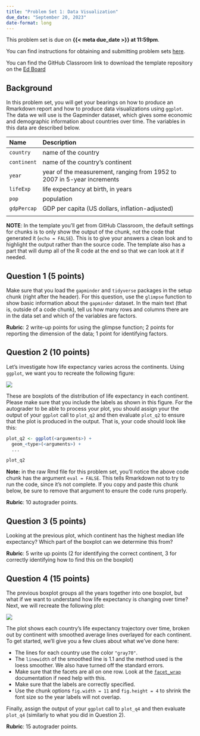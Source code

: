 ```yaml
---
title: "Problem Set 1: Data Visualization"
due_date: "September 20, 2023"
date-format: long
---
```


This problem set is due on **{{< meta due_date >}} at 11:59pm**. 

You can find instructions for obtaining and submitting problem sets [here](/assignments/problem-sets.qmd).

You can find the GitHub Classroom link to download the template repository on the [Ed Board](https://edstem.org/us/courses/43339/resources)



## Background

In this problem set, you will get your bearings on how to produce an Rmarkdown report and how to produce data visualizations using `ggplot`. The data we will use is the Gapminder dataset, which gives some economic and demographic information about countries over time. The variables in this data are described below. 



| Name        | Description                                                             |
|:------------|:------------------------------------------------------------------------|
| `country`   | name of the country                                                     |
| `continent` | name of the country's continent                                         |
| `year`      | year of the measurement, ranging from 1952 to 2007 in 5-year increments |
| `lifeExp`   | life expectancy at birth, in years                                      |
| `pop`       | population                                                              |
| `gdpPercap` | GDP per capita (US dollars, inflation-adjusted)                         |
|             |                                                                         |

 **NOTE**: In the template you'll get from GitHub Classroom, the default settings for chunks is to only show the output of the chunk, not the code that generated it (`echo = FALSE`). This is to give your answers a clean look and to highlight the output rather than the source code. The template also has a part that will dump all of the R code at the end so that we can look at it if needed. 


## Question 1 (5 points)

Make sure that you load the `gapminder` and `tidyverse` packages in the setup chunk (right after the header). For this question,  use the `glimpse` function to show basic information about the `gapminder` dataset. In the main text (that is, outside of a code chunk), tell us how many rows and columns there are in the data set and which of the variables are factors. 

 **Rubric**: 2 write-up points for using the glimpse function; 2 points for reporting the dimension of the data; 1 point for identifying factors. 

## Question 2 (10 points)

Let's investigate how life expectancy varies across the continents. Using `ggplot`, we want you to recreate the following figure:

![](figures/life_exp_boxplot.png)

These are boxplots of the distribution of life expectancy in each continent. Please make sure that you include the labels as shown in this figure. For the autograder to be able to process your plot, you should assign your the output of your `ggplot` call to `plot_q2` and then evaluate `plot_q2` to ensure that the plot is produced in the output. That is, your code should look like this:

```r
plot_q2 <- ggplot(<arguments>) +
  geom_<type>(<arguments>) +
  ...

plot_q2
```


  **Note:** in the raw Rmd file for this problem set, you'll notice the above code chunk has the argument `eval = FALSE`. This tells Rmarkdown not to try to run the code, since it's not complete. If you copy and paste this chunk below, be sure to remove that argument to ensure the code runs properly. 

  **Rubric**: 10 autograder points. 

## Question 3 (5 points)

Looking at the previous plot, which continent has the highest median life expectancy? Which part of the boxplot can we determine this from?

 **Rubric**: 5 write up points (2 for identifying the correct continent, 3 for correctly identifying how to find this on the boxplot)

## Question 4 (15 points)

The previous boxplot groups all the years together into one boxplot, but what if we want to understand how life expectancy is changing over time? Next, we will recreate the following plot: 

![](figures/life_exp_facet.png)

The plot shows each country's life expectancy trajectory over time, broken out by continent with smoothed average lines overlayed for each continent. To get started, we'll give you a few clues about what we've done here:

- The lines for each country use the color `"gray70"`. 
- The `linewidth` of the smoothed line is 1.1 and the method used is the loess smoother. We also have turned off the standard errors. 
- Make sure that the facets are all on one row. Look at the [`facet_wrap`](https://ggplot2.tidyverse.org/reference/facet_wrap.html) documentation if need help with this. 
- Make sure that the labels are correctly specified. 
- Use the chunk options `fig.width = 11` and `fig.height = 4` to shrink the font size so the year labels will not overlap. 

Finally, assign the output of your `ggplot` call to `plot_q4` and then evaluate `plot_q4` (similarly to what you did in Question 2). 

 **Rubric**: 15 autograder points. 


